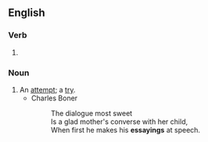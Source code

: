 ==English==

===Verb===
{{head|en|verb form}}

# {{present participle of|en|essay|nocat=1}}

===Noun===
{{en-noun}}

# An [[attempt]]; a [[try]].
#* Charles Boner
#*: The dialogue most sweet<br>Is a glad mother's converse with her child,<br>When first he makes his '''essayings''' at speech.